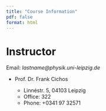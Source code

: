 ```yaml
---
title: "Course Information"
pdf: false
format: html
---
```



Instructor
==========

Email: *lastname@physik.uni-leipzig.de*

* Prof. Dr. Frank Cichos

  * Linnéstr. 5, 04103 Leipzig
  * Office: 322
  * Phone: +0341 97 32571
